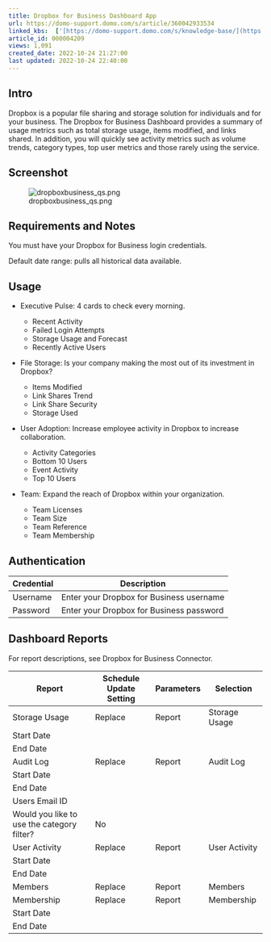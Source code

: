 ```yaml
---
title: Dropbox for Business Dashboard App
url: https://domo-support.domo.com/s/article/360042933534
linked_kbs:  ['[https://domo-support.domo.com/s/knowledge-base/](https://domo-support.domo.com/s/knowledge-base/)', '[https://domo-support.domo.com/s/](https://domo-support.domo.com/s/)', '[https://domo-support.domo.com/s/topic/0TO5w000000ZampGAC](https://domo-support.domo.com/s/topic/0TO5w000000ZampGAC)', '[https://domo-support.domo.com/s/topic/0TO5w000000Zan9GAC](https://domo-support.domo.com/s/topic/0TO5w000000Zan9GAC)', '[https://domo-support.domo.com/s/article/360042933534](https://domo-support.domo.com/s/article/360042933534)', '[https://domo-support.domo.com/s/topic/0TO5w000000Zan9GAC/available-apps](https://domo-support.domo.com/s/topic/0TO5w000000Zan9GAC/available-apps)', '[https://domo-support.domo.com/s/article/360043429933](https://domo-support.domo.com/s/article/360043429933)', '[https://domo-support.domo.com/s/article/360043429953](https://domo-support.domo.com/s/article/360043429953)', '[https://domo-support.domo.com/s/article/360042925494](https://domo-support.domo.com/s/article/360042925494)', '[https://domo-support.domo.com/s/article/360043429913](https://domo-support.domo.com/s/article/360043429913)', '[https://domo-support.domo.com/s/article/4408174643607](https://domo-support.domo.com/s/article/4408174643607)', '[https://domo-support.domo.com/s/login/](https://domo-support.domo.com/s/login/)']
article_id: 000004209
views: 1,091
created_date: 2022-10-24 21:27:00
last updated: 2022-10-24 22:40:00
---
```




Intro
-----


Dropbox is a popular file sharing and storage solution for individuals and for your business. The Dropbox for Business Dashboard provides a summary of usage metrics such as total storage usage, items modified, and links shared. In addition, you will quickly see activity metrics such as volume trends, category types, top user metrics and those rarely using the service.


Screenshot
----------


![dropboxbusiness_qs.png](dropboxbusiness_qs.png)


Requirements and Notes
----------------------


You must have your Dropbox for Business login credentials.


Default date range: pulls all historical data available.


Usage
-----


* Executive Pulse: 4 cards to check every morning.


	+ Recent Activity
	+ Failed Login Attempts
	+ Storage Usage and Forecast
	+ Recently Active Users
* File Storage: Is your company making the most out of its investment in Dropbox?


	+ Items Modified
	+ Link Shares Trend
	+ Link Share Security
	+ Storage Used
* User Adoption: Increase employee activity in Dropbox to increase collaboration.


	+ Activity Categories
	+ Bottom 10 Users
	+ Event Activity
	+ Top 10 Users
* Team: Expand the reach of Dropbox within your organization.


	+ Team Licenses
	+ Team Size
	+ Team Reference
	+ Team Membership


Authentication
--------------




| Credential | Description |
| --- | --- |
| Username | Enter your Dropbox for Business username |
| Password | Enter your Dropbox for Business password |


Dashboard Reports
-----------------


For report descriptions, see Dropbox for Business Connector.




| Report | Schedule Update Setting | Parameters | Selection |
| --- | --- | --- | --- |
| Storage Usage | Replace | Report | Storage Usage |
| Start Date |   |
| End Date |   |
| Audit Log | Replace | Report | Audit Log |
| Start Date |   |
| End Date |   |
| Users Email ID |   |
| Would you like to use the category filter? | No |
| User Activity | Replace | Report | User Activity |
| Start Date |   |
| End Date |   |
| Members | Replace | Report | Members |
| Membership | Replace | Report | Membership |
| Start Date |   |
| End Date |   |



 

